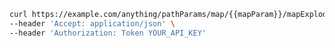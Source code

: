 ```bash showLineNumbers copy filename="Simple Path Parameter Maps usage example"
curl https://example.com/anything/pathParams/map/{{mapParam}}/mapExploded/{{mapParamExploded}} \
--header 'Accept: application/json' \
--header 'Authorization: Token YOUR_API_KEY'
```
